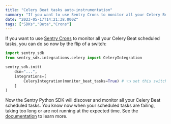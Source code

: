 ```yaml
---
title: "Celery Beat tasks auto-instrumentation"
summary: "If you want to use Sentry Crons to monitor all your Celery Beat scheduled tasks, you can do so now by the flip of a switch: Now the Sentry Python SDK will..."
date: "2023-05-17T14:21:38.000Z"
tags: ["SDKs","Beta","Crons"]
---
```


  If you want to use [Sentry Crons](https://blog.sentry.io/cron-job-monitoring-beta-because-scheduled-jobs-fail-too/) to monitor all your Celery Beat scheduled tasks, you can do so now by the flip of a switch:

```python
import sentry_sdk
from sentry_sdk.integrations.celery import CeleryIntegration

sentry_sdk.init(
    dsn="...",
    integrations=[
        CeleryIntegration(monitor_beat_tasks=True) # 👈 set this switch to True!
    ]
)
```

Now the Sentry Python SDK will discover and monitor all your Celery Beat scheduled tasks. You know now when your scheduled tasks are failing, taking too long or are not running at the expected time. See the [documentation](https://docs.sentry.io/platforms/python/guides/celery/crons/#celery-beat-auto-discovery) to learn more.
